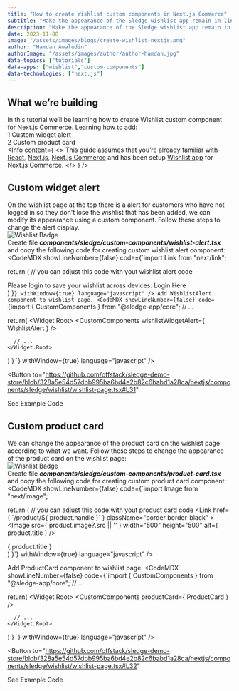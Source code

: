```yaml
---
title: "How to create Wishlist custom components in Next.js Commerce"
subtitle: "Make the appearance of the Sledge wishlist app remain in line with the theme you have using the custom components that Sledge provides."
description: "Make the appearance of the Sledge wishlist app remain in line with the theme you have using the custom components that Sledge provides."
date: 2023-11-08
image: "/assets/images/blogs/create-wishlist-nextjs.png"
author: "Hamdan Awaludin"
authorImage: "/assets/images/author/author-hamdan.jpg"
data-topics: ["tutorials"]
data-apps: ["wishlist","custom-components"]
data-technologies: ["next.js"]
---
```


<RecommendedPosts type="card" autoGenerate/>

## What we’re building

In this tutorial we’ll be learning how to create Wishlist custom component for Next.js Commerce. Learning how to add: <br/>
1 Custom widget alert<br/>
2 Custom product card
<br/>
<Info content={
  <>
    This guide assumes that you’re already familiar with <a href="https://react.dev/" target="_blank" >React</a>, <a href="https://nextjs.org/" target="_blank">Next.js</a>, <a href="https://nextjs.org/commerce" target="_blank">Next.js Commerce</a> and has been setup <a href="/blog/how-to-create-wishlist-in-nextjs-commerce" target="_blank">Wishlist app</a> for Next.js Commerce.
  </>
} />

## Custom widget alert
On the wishlist page at the top there is a alert for customers who have not logged in so they don't lose the wishlist that has been added, we can modify its appearance using a custom component. Follow these steps to change the alert display.
<br />
<img src="/assets/images/blogs/wishlist-alert.png" alt="Wishlist Badge" />
<br/>
Create file ***components/sledge/custom-components/wishlist-alert.tsx*** and copy the following code for creating custom wishlist alert component:
<CodeMDX
  showLineNumber={false}
  code={`import Link from "next/link";

  return (
    // you can adjust this code with yout wishlist alert code
    <div className="p-4 bg-yellow-500">
        Please login to save your wishlist across devices.
        <Link href="/login">
          <span className="ml-1">Login Here</span>
        </Link>
    </div>
  )
}`}
  withWindow={true}
  language="javascript"
/>
Add WishlistAlert component to wishlist page.
<CodeMDX
  showLineNumber={false}
  code={`import { CustomComponents } from "@sledge-app/core";
// ...

  return(
    <Widget.Root>
      <CustomComponents wishlistWidgetAlert={ WishlistAlert } />

      // ...
    </Widget.Root>
  )
}
`}
  withWindow={true}
  language="javascript"
/>

<Button
  to="https://github.com/offstack/sledge-demo-store/blob/328a5e54d57dbb995ba6bd4e2b82c6babd1a28ca/nextjs/components/sledge/wishlist/wishlist-page.tsx#L31"
>
  <span>See Example Code</span>
</Button>

## Custom product card

We can change the appearance of the product card on the wishlist page according to what we want.
Follow these steps to change the appearance of the product card on the wishlist page:
<br/>
<img src="/assets/images/blogs/wishlist-page.png" alt="Wishlist Badge" />
<br/>
Create file ***components/sledge/custom-components/product-card.tsx*** and copy the following code for creating custom product card component:
<CodeMDX
  showLineNumber={false}
  code={`import Image from "next/image";

  return (
    // you can adjust this code with yout product card code
    <Link 
      href={ \`/product/\${ product.handle }\` }
      className="border border-black"
    >
        <Image 
          src={ product.image?.src || '' } 
          width="500"
          height="500"
          alt={ product.title }
        />
        <div className="p-4">{ product.title }</div>
    </Link>
  )
}`}
  withWindow={true}
  language="javascript"
/>

Add ProductCard component to wishlist page.
<CodeMDX
  showLineNumber={false}
  code={`import { CustomComponents } from "@sledge-app/core";
// ...

  return(
    <Widget.Root>
      <CustomComponents productCard={ ProductCard } />

      // ...
    </Widget.Root>
  )
}
`}
  withWindow={true}
  language="javascript"
/>

<Button
  to="https://github.com/offstack/sledge-demo-store/blob/328a5e54d57dbb995ba6bd4e2b82c6babd1a28ca/nextjs/components/sledge/wishlist/wishlist-page.tsx#L32"
>
  <span>See Example Code</span>
</Button>